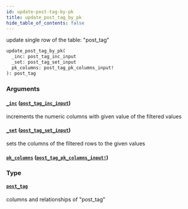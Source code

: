 ```yaml
---
id: update-post-tag-by-pk
title: update_post_tag_by_pk
hide_table_of_contents: false
---
```


update single row of the table: "post_tag"

```graphql
update_post_tag_by_pk(
  _inc: post_tag_inc_input
  _set: post_tag_set_input
  pk_columns: post_tag_pk_columns_input!
): post_tag
```

### Arguments

#### [`_inc`](#) ([`post_tag_inc_input`](../inputs/post-tag-inc-input))

increments the numeric columns with given value of the filtered values

#### [`_set`](#) ([`post_tag_set_input`](../inputs/post-tag-set-input))

sets the columns of the filtered rows to the given values

#### [`pk_columns`](#) ([`post_tag_pk_columns_input!`](../inputs/post-tag-pk-columns-input))

### Type

#### [`post_tag`](../objects/post-tag)

columns and relationships of "post_tag"
